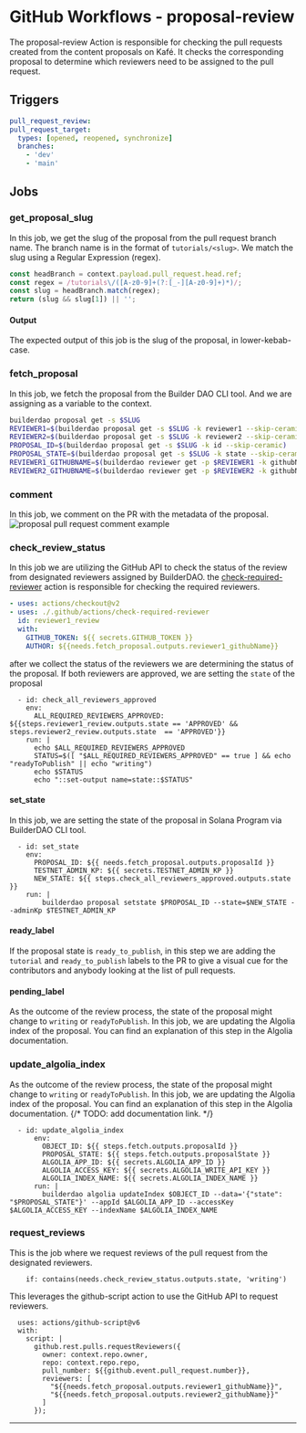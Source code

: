 
# GitHub Workflows - proposal-review

The proposal-review Action is responsible for checking the pull requests created from the content proposals on Kafé. It checks the corresponding proposal to determine which reviewers need to be assigned to the pull request.

## Triggers

```yaml
pull_request_review:
pull_request_target:
  types: [opened, reopened, synchronize]
  branches:
    - 'dev'
    - 'main'
```

## Jobs

### get_proposal_slug

In this job, we get the slug of the proposal from the pull request branch name.
The branch name is in the format of `tutorials/<slug>`. We match the slug using a Regular Expression (regex).

```js
const headBranch = context.payload.pull_request.head.ref;
const regex = /tutorials\/([A-z0-9]+(?:[_-][A-z0-9]+)*)/;
const slug = headBranch.match(regex);
return (slug && slug[1]) || '';
```

#### Output

The expected output of this job is the slug of the proposal, in lower-kebab-case.

### fetch_proposal

In this job, we fetch the proposal from the Builder DAO CLI tool. And we are assigning as a variable to the context.

```bash
builderdao proposal get -s $SLUG
REVIEWER1=$(builderdao proposal get -s $SLUG -k reviewer1 --skip-ceramic)
REVIEWER2=$(builderdao proposal get -s $SLUG -k reviewer2 --skip-ceramic)
PROPOSAL_ID=$(builderdao proposal get -s $SLUG -k id --skip-ceramic)
PROPOSAL_STATE=$(builderdao proposal get -s $SLUG -k state --skip-ceramic)
REVIEWER1_GITHUBNAME=$(builderdao reviewer get -p $REVIEWER1 -k githubName)
REVIEWER2_GITHUBNAME=$(builderdao reviewer get -p $REVIEWER2 -k githubName)
```

### comment

In this job, we comment on the PR with the metadata of the proposal.
![proposal pull request comment example](./proposal-guide-comment.png)

### check_review_status

In this job we are utilizing the GitHub API to check the status of the review from designated reviewers assigned by BuilderDAO.
the [check-required-reviewer](../github-actions/check-required-reviewer) action is responsible for checking the required reviewers.

```yaml
- uses: actions/checkout@v2
- uses: ./.github/actions/check-required-reviewer
  id: reviewer1_review
  with:
    GITHUB_TOKEN: ${{ secrets.GITHUB_TOKEN }}
    AUTHOR: ${{needs.fetch_proposal.outputs.reviewer1_githubName}}
```

after we collect the status of the reviewers we are determining the status of the proposal.
If both reviewers are approved, we are setting the `state` of the proposal

```
  - id: check_all_reviewers_approved
    env:
      ALL_REQUIRED_REVIEWERS_APPROVED: ${{steps.reviewer1_review.outputs.state == 'APPROVED' && steps.reviewer2_review.outputs.state  == 'APPROVED'}}
    run: |
      echo $ALL_REQUIRED_REVIEWERS_APPROVED
      STATUS=$([ "$ALL_REQUIRED_REVIEWERS_APPROVED" == true ] && echo "readyToPublish" || echo "writing")
      echo $STATUS
      echo "::set-output name=state::$STATUS"
```

#### set_state

In this job, we are setting the state of the proposal in Solana Program via BuilderDAO CLI tool.

```
  - id: set_state
    env:
      PROPOSAL_ID: ${{ needs.fetch_proposal.outputs.proposalId }}
      TESTNET_ADMIN_KP: ${{ secrets.TESTNET_ADMIN_KP }}
      NEW_STATE: ${{ steps.check_all_reviewers_approved.outputs.state }}
    run: |
        builderdao proposal setstate $PROPOSAL_ID --state=$NEW_STATE --adminKp $TESTNET_ADMIN_KP
```

#### ready_label

If the proposal state is `ready_to_publish`, in this step we are adding the `tutorial` and `ready_to_publish` labels to the PR to give a visual cue for the contributors and anybody looking at the list of pull requests.

#### pending_label

As the outcome of the review process, the state of the proposal might change to `writing` or `readyToPublish`. In this job, we are updating the Algolia index of the proposal. You can find an explanation of this step in the Algolia documentation.

### update_algolia_index

As the outcome of the review process, the state of the proposal might change to `writing` or `readyToPublish`. In this job, we are updating the Algolia index of the proposal. You can find an explanation of this step in the Algolia documentation.
{/* TODO: add documentation link. */}

```
  - id: update_algolia_index
      env:
        OBJECT_ID: ${{ steps.fetch.outputs.proposalId }}
        PROPOSAL_STATE: ${{ steps.fetch.outputs.proposalState }}
        ALGOLIA_APP_ID: ${{ secrets.ALGOLIA_APP_ID }}
        ALGOLIA_ACCESS_KEY: ${{ secrets.ALGOLIA_WRITE_API_KEY }}
        ALGOLIA_INDEX_NAME: ${{ secrets.ALGOLIA_INDEX_NAME }}
      run: |
        builderdao algolia updateIndex $OBJECT_ID --data='{"state": "$PROPOSAL_STATE"}' --appId $ALGOLIA_APP_ID --accessKey $ALGOLIA_ACCESS_KEY --indexName $ALGOLIA_INDEX_NAME
```

### request_reviews

This is the job where we request reviews of the pull request from the designated reviewers.

```
    if: contains(needs.check_review_status.outputs.state, 'writing')
```

This leverages the github-script action to use the GitHub API to request reviewers.

```
  uses: actions/github-script@v6
  with:
    script: |
      github.rest.pulls.requestReviewers({
        owner: context.repo.owner,
        repo: context.repo.repo,
        pull_number: ${{github.event.pull_request.number}},
        reviewers: [
          "${{needs.fetch_proposal.outputs.reviewer1_githubName}}",
          "${{needs.fetch_proposal.outputs.reviewer2_githubName}}"
        ]
      });
```

---

<Authors path="apps/docs/pages/github-workflows/proposal-review.mdx" />
